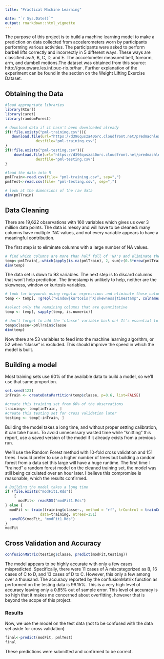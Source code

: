 ```yaml
---
title: "Practical Machine Learning" 

date: "`r Sys.Date()`"
output: rmarkdown::html_vignette
---
```

The purpose of this project is to build a machine learning model to make a prediction on data collected from accelerometers worn by participants performing various activities. The participants were asked to perform barbell lifts correctly and incorrectly in 5 different ways. These ways are classified as:A, B, C, D, and E. The acccelometer measured belt, forearm, arm, and dumbell motions.The dataset was obtained from this source: http://groupware.les.inf.puc-rio.br/har . Further explanation of the experiment can be found in the section on the Weight Lifting Exercise Dataset. 

## Obtaining the Data
```r
#load appropriate libraries
library(RCurl)
library(caret)
library(randomForest)

# download data if it hasn't been downloaded already
if(!file.exists("pml-training.csv")){
   download.file(url="https://d396qusza40orc.cloudfront.net/predmachlearn/pml-training.csv",
              destfile="pml-training.csv")
}
if(!file.exists("pml-testing.csv")){
    download.file(url="https://d396qusza40orc.cloudfront.net/predmachlearn/pml-testing.csv",
              destfile="pml-testing.csv")
}

#load the data into R
pmlTrain<-read.csv(file= "pml-training.csv", sep=",")
pmlTest<-read.csv(file= "pml-testing.csv", sep=",")

# look at the dimensions of the raw data
dim(pmlTrain)
```

## Data Cleaning
There are 19,622 observations with 160 variables which gives us over 3 million data points. The data is messy and will have to be cleaned: many columns have multiple 'NA' values, and not every variable appears to have a meaningful contribution. 

The first step is to eliminate columns with a large number of NA values. 

```r
# find which columns are more than half full of 'NA's and eliminate them
temp<-pmlTrain[,-which(apply(is.na(pmlTrain), 2, sum)>(0.5*nrow(pmlTrain)))]
dim(temp)
```

The data set is down to 93 variables. The next step is to discard columns that won't help prediction. The timestamp is unlikely to help, neither are the skewness, window or kurtosis variables. 
```r
# look for keywords using regular expressions and eliminate those columns
temp <- temp[, !grepl("window|kurtosis|^X|skewness|timestamp", colnames(temp))]

#select only the remaining columns that are quantitative
temp <- temp[, sapply(temp, is.numeric)]

# don't forget to add the 'classe' variable back on! It's essential to building the model
temp$classe<-pmlTrain$classe
dim(temp)
```
Now there are 53 variables to feed into the machine learning algorithm, or 52 when "classe" is excluded. This should improve the speed in which the model is built. 

## Building a model
Most training sets use 60% of the available data to build a model, so we'll use that same proportion.
```r
set.seed(123)
inTrain <- createDataPartition(temp$classe, p=0.6, list=FALSE)

#create this training set from 60% of the observations
training<- temp[inTrain, ]
#create this testing set for cross validation later
testing <- temp[-inTrain, ]
```

Building the model takes a long time, and without proper setting calibration, it can take hours. To avoid unnecessary wasted time while "knitting" this report, use a saved version of the model if it already exists from a previous run. 

We'll use the Random Forest method with 10-fold cross validation and 151 trees. I would prefer to use a higher number of trees but building a random forest from a data set this large will have a huge runtime. The first time I "trained" a random forest model on the cleaned training set, the model was still being calculated over an hour later. I believe this compromise is reasonable, which the results confirmed. 

```r
# Building the model takes a long time
if (file.exists("modFit1.Rds"))
    {
      modFit<- readRDS("modFit1.Rds")
} else {
  modFit <- train(training$classe~., method = "rf", trControl = trainControl(method = "cv", number=10), 
                data=training, ntrees=151)
  saveRDS(modFit, "modFit1.Rds")
}
modFit
```

## Cross Validation and Accuracy
```r
confusionMatrix(testing$classe, predict(modFit,testing))
```

The model appears to be highly accurate with only a few cases mispredicted. Specifically, there were 11 cases of A miscategorized as B, 16 cases of C to D, and 13 cases of D to C. However, this only a few among over a thousand.
The accuracy reported by the confusionMatrix function as performed on the testing data is 99.15%. This is a very high level of accuracy leaving only a 0.85% out of sample error. This level of accuracy is so high that it makes me concerned about overfitting, however that is beyond the scope of this project. 

### Results
Now, we use the model on the test data (not to be confused with the data set aside for cross validation)
```r
final<-predict(modFit, pmlTest)
final
```
These predictions were submitted and confirmed to be correct. 